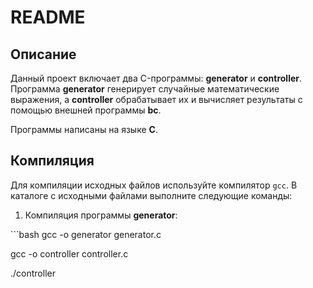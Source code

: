 # README

## Описание

Данный проект включает два C-программы: **generator** и **controller**. Программа **generator** генерирует случайные математические выражения, а **controller** обрабатывает их и вычисляет результаты с помощью внешней программы **bc**.

Программы написаны на языке **C**.

## Компиляция

Для компиляции исходных файлов используйте компилятор `gcc`. В каталоге с исходными файлами выполните следующие команды:

1. Компиляция программы **generator**:

```bash
gcc -o generator generator.c

gcc -o controller controller.c

./controller
